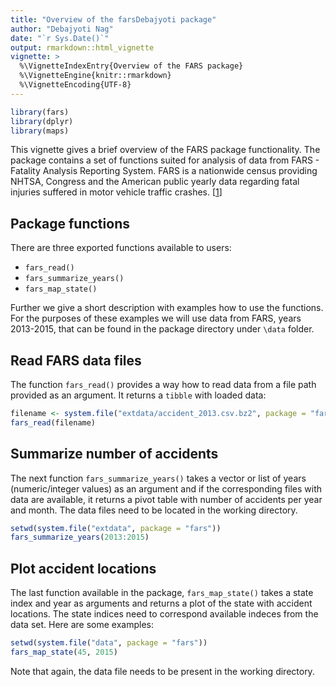 ```yaml
---
title: "Overview of the farsDebajyoti package"
author: "Debajyoti Nag"
date: "`r Sys.Date()`"
output: rmarkdown::html_vignette
vignette: >
  %\VignetteIndexEntry{Overview of the FARS package}
  %\VignetteEngine{knitr::rmarkdown}
  %\VignetteEncoding{UTF-8}
---
```


```r
library(fars)
library(dplyr)
library(maps)
```

This vignette gives a brief overview of the FARS package functionality. The package contains a set of functions suited for analysis of data from FARS - Fatality Analysis Reporting System. FARS is a nationwide census providing NHTSA, Congress and the American public yearly data regarding fatal injuries suffered in motor vehicle traffic crashes. [[1](http://www.nhtsa.gov/Data/Fatality-Analysis-Reporting-System-(FARS))]

## Package functions

There are three exported functions available to users:

- `fars_read()`
- `fars_summarize_years()`
- `fars_map_state()`

Further we give a short description with examples how to use the functions. For the purposes of these examples we will use data from FARS, years 2013-2015, that can be found in the package directory under `\data` folder.

## Read FARS data files

The function `fars_read()` provides a way how to read data from a file path provided as an argument. It returns a `tibble` with loaded data:

```r
filename <- system.file("extdata/accident_2013.csv.bz2", package = "fars")
fars_read(filename)
```

## Summarize number of accidents

The next function `fars_summarize_years()` takes a vector or list of years (numeric/integer values) as an argument and if the corresponding files with data are available, it returns a pivot table with number of accidents per year and month. The data files need to be located in the working directory.

```r
setwd(system.file("extdata", package = "fars"))
fars_summarize_years(2013:2015)
```

## Plot accident locations

The last function available in the package, `fars_map_state()` takes a state index and year as arguments and returns a plot of the state with accident locations. The state indices need to correspond available indeces from the data set. Here are some examples:

```r
setwd(system.file("data", package = "fars"))
fars_map_state(45, 2015)
```

Note that again, the data file needs to be present in the working directory. 
